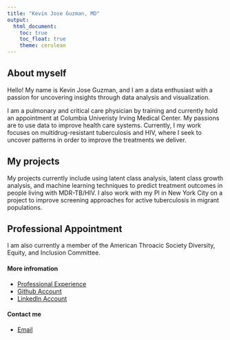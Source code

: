 ```yaml
---
title: "Kevin Jose Guzman, MD"
output: 
  html_document:
    toc: true
    toc_float: true
    theme: cerulean
---
```


## About myself 

Hello! My name is Kevin Jose Guzman, and I am a data enthusiast with a passion for uncovering insights through data analysis and visualization. 

I am a pulmonary and critical care physician by training and currently hold an appointment at Columbia Univeristy Irving Medical Center. My passions are to use data to improve health care systems. Currently, I my work focuses on multidrug-resistant tuberculosis and HIV, where I seek to uncover patterns in order to improve the treatments we deliver. 

## My projects 

My projects currently include using latent class analysis, latent class growth analysis, and machine learning techniques to predict treatment outcomes in people living with MDR-TB/HIV. I also work with my PI in New York City on a project to improve screening approaches for active tuberculosis in migrant populations.

## Professional Appointment 

I am also currently a member of the American Throacic Society Diversity, Equity, and Inclusion Committee. 

#### More infromation 
* [Professional Experience](professional.html)
* [Github Account](https://github.com/Guzmakev000)
* [LinkedIn Account](https://www.linkedin.com/feed/?trk=guest_homepage-basic_google-one-tap-submit)

#### Contact me 
* [Email](mailto:kg3006@cumc.columbia.edu)

